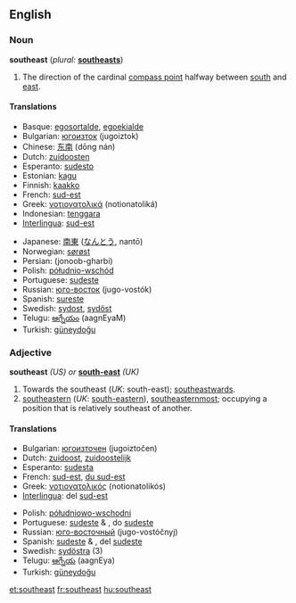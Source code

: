==English==

===Noun===
'''southeast'''  (''plural:'' '''[[southeasts]]''')

# The direction of the cardinal [[compass point]] halfway between [[south]] and [[east]].

====Translations====
{{top}}
*Basque: [[egosortalde]], [[egoekialde]]
*Bulgarian: [[югоизток]] (jugoiztok) {{m}}
*Chinese: [[东南]] (dōng nán)
*Dutch: [[zuidoosten]] {{n}}
*Esperanto: [[sudesto]]
*Estonian: [[kagu]]
*Finnish: [[kaakko]]
*French: [[sud-est]] {{m}}
*Greek: [[νοτιονατολικά]] (notionatoliká)
*Indonesian: [[tenggara]]
*[[Interlingua]]: [[sud-est]]
{{mid}}
*Japanese: [[南東]] ([[なんとう]], nantō)
*Norwegian: [[sørøst]]
*Persian: {{FAchar|[[جنوب غربی]]}} (jonoob-gharbi)
*Polish: [[półudnio-wschód]]
*Portuguese: [[sudeste]] {{m}}
*Russian: [[юго-восток]] (jugo-vostók) {{m}}
*Spanish: [[sureste]] {{m}}
*Swedish: [[sydost]], [[sydöst]]
*Telugu: [[ఆగ్నేయం]] (aagnEyaM)
*Turkish: [[güneydoğu]]
{{bottom}}

===Adjective===
'''southeast''' ''(US) or'' '''[[south-east]]''' ''(UK)''

# Towards the southeast (''UK'': south-east); [[southeastwards]].
# [[southeastern]] (''UK'': [[south-eastern]]), [[southeasternmost]]; occupying a position that is relatively southeast of another.

====Translations====
{{top}}
*Bulgarian: [[югоизточен]] (jugoiztočen) {{m}}
*Dutch: [[zuidoost]], [[zuidoostelijk]]
*Esperanto: [[sudesta]]
*French: [[sud-est]], [[du sud-est]]
*Greek: [[νοτιονατολικός]] (notionatolikós)
*[[Interlingua]]: del [[sud-est]]
{{mid}}
*Polish: [[półudniowo-wschodni]]
*Portuguese: [[sudeste]] {{m}} & {{f}}, do [[sudeste]]
*Russian: [[юго-восточный]] (jugo-vostóčnyj)
*Spanish: [[sudeste]] {{m}} & {{f}}, del [[sudeste]]
*Swedish: [[sydöstra]] (3)
*Telugu: [[ఆగ్నేయ]] (aagnEya) 
*Turkish: [[güneydoğu]]
{{bottom}}

[[et:southeast]]
[[fr:southeast]]
[[hu:southeast]]